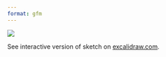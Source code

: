 ```yaml
---
format: gfm
---
```


![](images/paste-3.png)

See interactive version of sketch on [excalidraw.com](https://excalidraw.com/#room=9527d5d54ced9a17a184,gT7OFTkE2G3y5hYMRxZWUw).